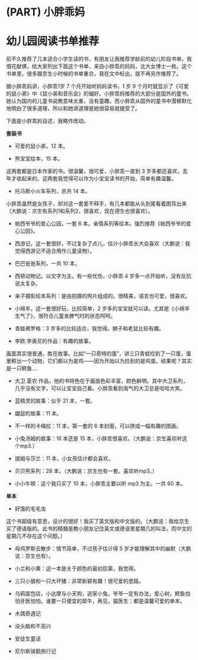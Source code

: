 # (PART) 小胖乖妈 {#xiaopangguaima .unnumbered} 

# 幼儿园阅读书单推荐  {#kindergarten-books .unnumbered}

前不久推荐了几本适合小学生读的书，有朋友让我推荐学龄前的幼儿阶段书单。我借花献佛，给大家列出下面这个书单，来自小胖乖的妈妈，北大女博士一枚。这个书单里，很多跟京生小时候的书单重合，我在文中标出，就不再另作推荐了。

据小胖乖妈讲，小胖乖1岁 7 个月开始听妈妈读书，1 岁 9 个月时就显示了《可爱的鼠小弟》中《鼠小弟和音乐会》的偏好。小胖乖妈推荐的大部分是国外的童书。她认为国内的儿童书说教意味太重，没有童趣。而小胖乖从国外的童书中潜移默化地明白了很多道理，所以和她讲道理是她很容易就接受了。


下面是小胖乖妈自述，我略作改动。

**套装书**

- 可爱的鼠小弟，12 本。

- 熊宝宝绘本，15 本。

这两套都是日本作家的书。很温馨，很可爱，小胖乖一直到 3 岁多都还喜欢，去年才收起来的。这两套我觉得可以作为小宝宝读书的开始，简单有趣温馨。

- 托马斯小火车系列，总共 14 本。

小胖乖虽然是女孩子，却对这一套爱不释手，有几本都能从头到尾看着图背出来（大鹏说：京生有系列1和系列2，很喜欢，现在德生也很喜欢）。

- 帕西爷爷的爱心公园，一套 6 本。亲情系列等绘本。强烈推荐《帕西爷爷的爱心公园》。

- 西游记。这一套很好，不过复杂了点儿，估计小胖乖长大会喜欢（大鹏说：我觉得西游记不适合用作儿童读物）。

- 巴巴爸爸系列，一共 10 本。

- 西顿动物记。以文字为主。有一些忧伤，小胖乖 4 岁多一点开始听，没有反抗说太复杂。

- 亲子摄影绘本系列：是由拍摄的照片组成的。很精美，语言也可爱，很喜欢。

- 小绵羊。这一套很好玩，比较简单，2 岁多的宝宝就可以读。尤其是《小绵羊生气了》，很符合儿童发脾气时的状态呵呵。

- 青蛙弗罗格：3 岁多的比较适合，我觉得。狮子和老鼠比较有趣。

- 李欧.李奥尼的作品：有趣的故事。

画面其实很普通，胜在故事。比如“一只奇特的蛋”，讲三只青蛙捡到了一只蛋，蛋里孵出一个动物，它们都以为是鸡——因为开始以为捡到的是鸡蛋。结果呢？其实是一只鳄鱼….

- 大卫.夏农 作品，他的书特色在于画面色彩丰富，颜色鲜明。其中大卫系列，几乎没有文字，可以让宝宝自己看。小胖乖看到淘气的大卫总是哈哈大笑。

- 蓝精灵的故事：似乎 21 本，一套。

- 鼹鼠的故事：11 本。

- 不一样的卡梅拉：11 本，第一套的 6 本封面，可以拼成一幅有趣的图画。

- 小兔汤姆的故事：16 本还是 15 本，小胖乖很喜欢。（大鹏说：京生喜欢听这个mp3.）

- 提姆与莎兰：11 本，小女孩估计都会喜欢。

- 贝贝熊系列：28 本。（大鹏说：京生也有一套。喜欢听mp3。）

- 小小牛顿：这个我只买了 10 本，小胖乖主要以听 mp3 为主。一共 60 本。


**单本**

- 好饿的毛毛虫

这个书超级有意思，设计的很好！我买了英文版和中文版的。（大鹏说：我给京生买了德语版的。此书的精髓是教小朋友记住英文或德语里星期几的叫法，而中文的星期几不存在这个问题。）

- 母鸡罗斯去散步：情节简单，不过孩子估计得 5 岁才能理解其中的幽默（大鹏说：京生也有）。
 
- 小兰和小黄：这一本是关于颜色的最初启蒙，我觉得。

- 三只小狼和一只大坏猪：非常新颖有趣！很可爱的思路。

- 乌鸦面包店，小达摩与小天狗，逃家小兔，爷爷一定有办法，爱心树，鳄鱼怕怕牙医怕怕，谁要一只便宜的犀牛，再见，猫医生：都是温馨可爱的单本。

- 木偶奇遇记

- 没头脑和不高兴

- 安徒生童话

- 尼尔斯骑鹅旅行记


